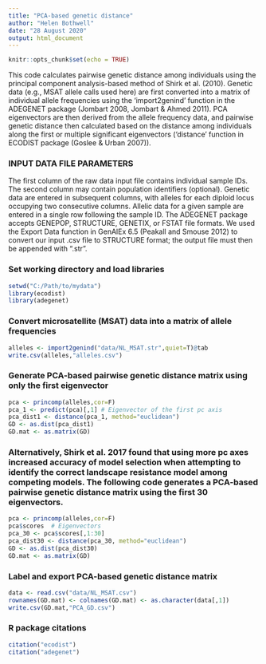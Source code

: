 ---
title: "PCA-based genetic distance"
author: "Helen Bothwell"
date: "28 August 2020"
output: html_document
---

```{r setup, include=FALSE}
knitr::opts_chunk$set(echo = TRUE)
```

This code calculates pairwise genetic distance among individuals using the principal component analysis-based method of Shirk et al. (2010). Genetic data (e.g., MSAT allele calls used here) are first converted into a matrix of individual allele frequencies using the 'import2genind' function in the ADEGENET package (Jombart 2008, Jombart & Ahmed 2011). PCA eigenvectors are then derived from the allele frequency data, and pairwise genetic distance then calculated based on the distance among individuals along the first or multiple significant eigenvectors ('distance' function in ECODIST package (Goslee & Urban 2007)).

### INPUT DATA FILE PARAMETERS
The first column of the raw data input file contains individual sample IDs. The second column may contain population identifiers (optional). Genetic data are entered in subsequent columns, with alleles for each diploid locus occupying two consecutive columns. Allelic data for a given sample are entered in a single row following the sample ID. The ADEGENET package accepts GENEPOP, STRUCTURE, GENETIX, or FSTAT file formats. We used the Export Data function in GenAlEx 6.5 (Peakall and Smouse 2012) to convert our input .csv file to STRUCTURE format; the output file must then be appended with ".str".

### Set working directory and load libraries
```{r}
setwd("C:/Path/to/mydata")
library(ecodist)
library(adegenet)
```

### Convert microsatellite (MSAT) data into a matrix of allele frequencies
```{r}
alleles <- import2genind("data/NL_MSAT.str",quiet=T)@tab
write.csv(alleles,"alleles.csv")
```

### Generate PCA-based pairwise genetic distance matrix using only the first eigenvector
```{r}
pca <- princomp(alleles,cor=F)
pca_1 <- predict(pca)[,1] # Eigenvector of the first pc axis
pca_dist1 <- distance(pca_1, method="euclidean")
GD <- as.dist(pca_dist1)
GD.mat <- as.matrix(GD)
```

### Alternatively, Shirk et al. 2017 found that using more pc axes increased accuracy of model selection when attempting to identify the correct landscape resistance model among competing models. The following code generates a PCA-based pairwise genetic distance matrix using the first 30 eigenvectors.
```{r}
pca <- princomp(alleles,cor=F)
pca$scores  # Eigenvectors
pca_30 <- pca$scores[,1:30]
pca_dist30 <- distance(pca_30, method="euclidean")
GD <- as.dist(pca_dist30)
GD.mat <- as.matrix(GD)
```

### Label and export PCA-based genetic distance matrix
```{r}
data <- read.csv("data/NL_MSAT.csv")
rownames(GD.mat) <- colnames(GD.mat) <- as.character(data[,1])
write.csv(GD.mat,"PCA_GD.csv")
```

### R package citations
```{r}
citation("ecodist")
citation("adegenet")
```

